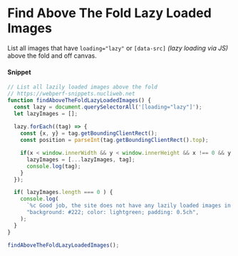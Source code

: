 # Find Above The Fold Lazy Loaded Images

List all images that have `loading="lazy"` or `[data-src]` _(lazy loading via JS)_ above the fold and off canvas.

#### Snippet

```js copy
// List all lazily loaded images above the fold
// https://webperf-snippets.nucliweb.net
function findAboveTheFoldLazyLoadedImages() {
  const lazy = document.querySelectorAll('[loading="lazy"]');
  let lazyImages = [];
  
  lazy.forEach((tag) => {
    const {x, y} = tag.getBoundingClientRect();
    const position = parseInt(tag.getBoundingClientRect().top);

    if(x < window.innerWidth && y < window.innerHeight && x !== 0 && y !== 0) {
      lazyImages = [...lazyImages, tag];
      console.log(tag);
    }
  });

  if( lazyImages.length === 0 ) {
    console.log(
      `%c Good job, the site does not have any lazily loaded images in the viewport.`,
      "background: #222; color: lightgreen; padding: 0.5ch",
    );
  }
}

findAboveTheFoldLazyLoadedImages();
```
